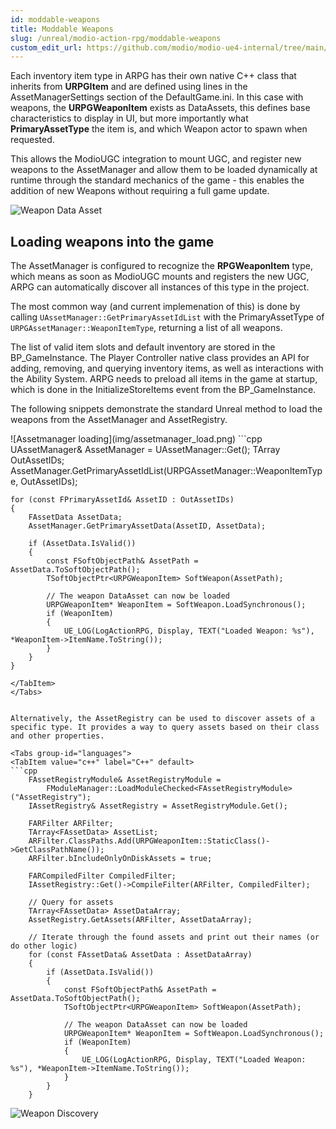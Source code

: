 ```yaml
---
id: moddable-weapons
title: Moddable Weapons
slug: /unreal/modio-action-rpg/moddable-weapons
custom_edit_url: https://github.com/modio/modio-ue4-internal/tree/main/Doc/doc_root/en-us/modio-action-rpg/moddable-weapons.mdx
---
```



Each inventory item type in ARPG has their own native C++ class that inherits from **URPGItem** and are defined using lines in the AssetManagerSettings section of the DefaultGame.ini. In this case with weapons, the **URPGWeaponItem** exists as DataAssets, this defines base characteristics to display in UI, but more importantly what **PrimaryAssetType** the item is, and which Weapon actor to spawn when requested. 

This allows the ModioUGC integration to mount UGC, and register new weapons to the AssetManager and allow them to be loaded dynamically at runtime through the standard mechanics of the game - this enables the addition of new Weapons without requiring a full game update.

![Weapon Data Asset](img/weapon_data_asset.png)

## Loading weapons into the game
The AssetManager is configured to recognize the **RPGWeaponItem** type, which means as soon as ModioUGC mounts and registers the new UGC, ARPG can automatically discover all instances of this type in the project.

The most common way (and current implemenation of this) is done by calling `UAssetManager::GetPrimaryAssetIdList` with the PrimaryAssetType of `URPGAssetManager::WeaponItemType`, returning a list of all weapons.

The list of valid item slots and default inventory are stored in the BP_GameInstance. The Player Controller native class provides an API for adding, removing, and querying inventory items, as well as interactions with the Ability System. ARPG needs to preload all items in the game at startup, which is done in the InitializeStoreItems event from the BP_GameInstance.

The following snippets demonstrate the standard Unreal method to load the weapons from the AssetManager and AssetRegistry.

<Tabs group-id="languages">
<TabItem value="blueprint" label="Blueprint">
![Assetmanager loading](img/assetmanager_load.png)
</TabItem>
<TabItem value="c++" label="C++" default>
```cpp
	UAssetManager& AssetManager = UAssetManager::Get();
	TArray<FPrimaryAssetId> OutAssetIDs;
	AssetManager.GetPrimaryAssetIdList(URPGAssetManager::WeaponItemType, OutAssetIDs);

	for (const FPrimaryAssetId& AssetID : OutAssetIDs)
	{
		FAssetData AssetData;
		AssetManager.GetPrimaryAssetData(AssetID, AssetData);

		if (AssetData.IsValid())
		{
			const FSoftObjectPath& AssetPath = AssetData.ToSoftObjectPath();
			TSoftObjectPtr<URPGWeaponItem> SoftWeapon(AssetPath);

			// The weapon DataAsset can now be loaded
			URPGWeaponItem* WeaponItem = SoftWeapon.LoadSynchronous();
			if (WeaponItem)
			{
				UE_LOG(LogActionRPG, Display, TEXT("Loaded Weapon: %s"), *WeaponItem->ItemName.ToString());
			}
		}
	}
```
</TabItem>
</Tabs>


Alternatively, the AssetRegistry can be used to discover assets of a specific type. It provides a way to query assets based on their class and other properties.

<Tabs group-id="languages">
<TabItem value="c++" label="C++" default>
```cpp
	FAssetRegistryModule& AssetRegistryModule =
		FModuleManager::LoadModuleChecked<FAssetRegistryModule>("AssetRegistry");
	IAssetRegistry& AssetRegistry = AssetRegistryModule.Get();

	FARFilter ARFilter;
	TArray<FAssetData> AssetList;
	ARFilter.ClassPaths.Add(URPGWeaponItem::StaticClass()->GetClassPathName());
	ARFilter.bIncludeOnlyOnDiskAssets = true;

	FARCompiledFilter CompiledFilter;
	IAssetRegistry::Get()->CompileFilter(ARFilter, CompiledFilter);

	// Query for assets
	TArray<FAssetData> AssetDataArray;
	AssetRegistry.GetAssets(ARFilter, AssetDataArray);

	// Iterate through the found assets and print out their names (or do other logic)
	for (const FAssetData& AssetData : AssetDataArray)
	{
		if (AssetData.IsValid())
		{
			const FSoftObjectPath& AssetPath = AssetData.ToSoftObjectPath();
			TSoftObjectPtr<URPGWeaponItem> SoftWeapon(AssetPath);

			// The weapon DataAsset can now be loaded
			URPGWeaponItem* WeaponItem = SoftWeapon.LoadSynchronous();
			if (WeaponItem)
			{
				UE_LOG(LogActionRPG, Display, TEXT("Loaded Weapon: %s"), *WeaponItem->ItemName.ToString());
			}
		}
	}
```
</TabItem>
</Tabs>

![Weapon Discovery](img/weapon_discovery.png)
